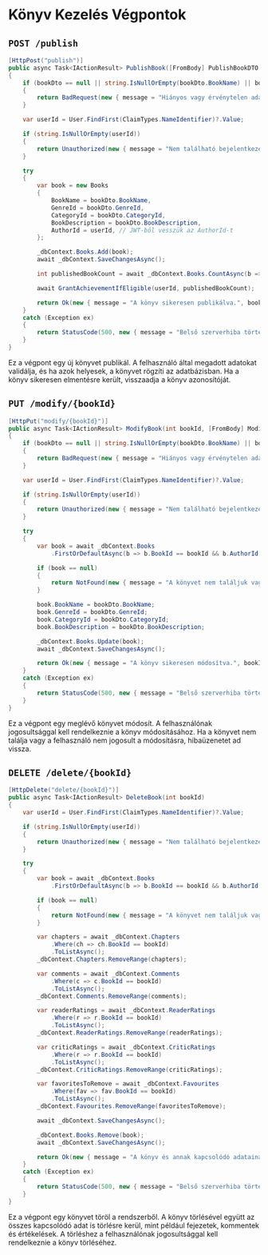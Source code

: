 # Könyv Kezelés Végpontok

## `POST /publish`
```csharp
[HttpPost("publish")]
public async Task<IActionResult> PublishBook([FromBody] PublishBookDTO bookDto)
{
    if (bookDto == null || string.IsNullOrEmpty(bookDto.BookName) || bookDto.GenreId <= 0 || bookDto.CategoryId <= 0)
    {
        return BadRequest(new { message = "Hiányos vagy érvénytelen adatokat küldtél." });
    }

    var userId = User.FindFirst(ClaimTypes.NameIdentifier)?.Value;

    if (string.IsNullOrEmpty(userId))
    {
        return Unauthorized(new { message = "Nem található bejelentkezett felhasználó. A token érvénytelen vagy hiányzik." });
    }

    try
    {
        var book = new Books
        {
            BookName = bookDto.BookName,
            GenreId = bookDto.GenreId,
            CategoryId = bookDto.CategoryId,
            BookDescription = bookDto.BookDescription,
            AuthorId = userId, // JWT-ből vesszük az AuthorId-t
        };

        _dbContext.Books.Add(book);
        await _dbContext.SaveChangesAsync();

        int publishedBookCount = await _dbContext.Books.CountAsync(b => b.AuthorId == userId);

        await GrantAchievementIfEligible(userId, publishedBookCount);

        return Ok(new { message = "A könyv sikeresen publikálva.", bookId = book.BookId });
    }
    catch (Exception ex)
    {
        return StatusCode(500, new { message = "Belső szerverhiba történt a könyv mentése során.", error = ex.Message });
    }
}
```
Ez a végpont egy új könyvet publikál. A felhasználó által megadott adatokat validálja, és ha azok helyesek, a könyvet rögzíti az adatbázisban. Ha a könyv sikeresen elmentésre került, visszaadja a könyv azonosítóját.

## `PUT /modify/{bookId}`
```csharp
[HttpPut("modify/{bookId}")]
public async Task<IActionResult> ModifyBook(int bookId, [FromBody] ModifyBookDTO bookDto)
{
    if (bookDto == null || string.IsNullOrEmpty(bookDto.BookName) || bookDto.GenreId <= 0 || bookDto.CategoryId <= 0)
    {
        return BadRequest(new { message = "Hiányos vagy érvénytelen adatokat küldtél." });
    }

    var userId = User.FindFirst(ClaimTypes.NameIdentifier)?.Value;

    if (string.IsNullOrEmpty(userId))
    {
        return Unauthorized(new { message = "Nem található bejelentkezett felhasználó. A token érvénytelen vagy hiányzik." });
    }

    try
    {
        var book = await _dbContext.Books
            .FirstOrDefaultAsync(b => b.BookId == bookId && b.AuthorId == userId);

        if (book == null)
        {
            return NotFound(new { message = "A könyvet nem találjuk vagy nem jogosult a módosításra." });
        }

        book.BookName = bookDto.BookName;
        book.GenreId = bookDto.GenreId;
        book.CategoryId = bookDto.CategoryId;
        book.BookDescription = bookDto.BookDescription;

        _dbContext.Books.Update(book);
        await _dbContext.SaveChangesAsync();

        return Ok(new { message = "A könyv sikeresen módosítva.", bookId = book.BookId });
    }
    catch (Exception ex)
    {
        return StatusCode(500, new { message = "Belső szerverhiba történt a könyv módosítása során.", error = ex.Message });
    }
}
```
Ez a végpont egy meglévő könyvet módosít. A felhasználónak jogosultsággal kell rendelkeznie a könyv módosításához. Ha a könyvet nem találja vagy a felhasználó nem jogosult a módosításra, hibaüzenetet ad vissza.

## `DELETE /delete/{bookId}`
```csharp
[HttpDelete("delete/{bookId}")]
public async Task<IActionResult> DeleteBook(int bookId)
{
    var userId = User.FindFirst(ClaimTypes.NameIdentifier)?.Value;

    if (string.IsNullOrEmpty(userId))
    {
        return Unauthorized(new { message = "Nem található bejelentkezett felhasználó. A token érvénytelen vagy hiányzik." });
    }

    try
    {
        var book = await _dbContext.Books
            .FirstOrDefaultAsync(b => b.BookId == bookId && b.AuthorId == userId);

        if (book == null)
        {
            return NotFound(new { message = "A könyvet nem találjuk vagy nem jogosult a törlésére." });
        }

        var chapters = await _dbContext.Chapters
            .Where(ch => ch.BookId == bookId)
            .ToListAsync();
        _dbContext.Chapters.RemoveRange(chapters);

        var comments = await _dbContext.Comments
            .Where(c => c.BookId == bookId)
            .ToListAsync();
        _dbContext.Comments.RemoveRange(comments);

        var readerRatings = await _dbContext.ReaderRatings
            .Where(r => r.BookId == bookId)
            .ToListAsync();
        _dbContext.ReaderRatings.RemoveRange(readerRatings);

        var criticRatings = await _dbContext.CriticRatings
            .Where(r => r.BookId == bookId)
            .ToListAsync();
        _dbContext.CriticRatings.RemoveRange(criticRatings);

        var favoritesToRemove = await _dbContext.Favourites
            .Where(fav => fav.BookId == bookId)
            .ToListAsync();
        _dbContext.Favourites.RemoveRange(favoritesToRemove);

        await _dbContext.SaveChangesAsync();

        _dbContext.Books.Remove(book);
        await _dbContext.SaveChangesAsync();

        return Ok(new { message = "A könyv és annak kapcsolódó adatainak törlése sikeresen megtörtént." });
    }
    catch (Exception ex)
    {
        return StatusCode(500, new { message = "Belső szerverhiba történt a könyv törlése során.", error = ex.Message });
    }
}
```
Ez a végpont egy könyvet töröl a rendszerből. A könyv törlésével együtt az összes kapcsolódó adat is törlésre kerül, mint például fejezetek, kommentek és értékelések. A törléshez a felhasználónak jogosultsággal kell rendelkeznie a könyv törléséhez.